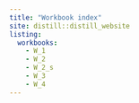 ```yaml
---
title: "Workbook index"
site: distill::distill_website
listing: 
  workbooks:
    - W_1
    - W_2
    - W_2_s
    - W_3
    - W_4
---
```

